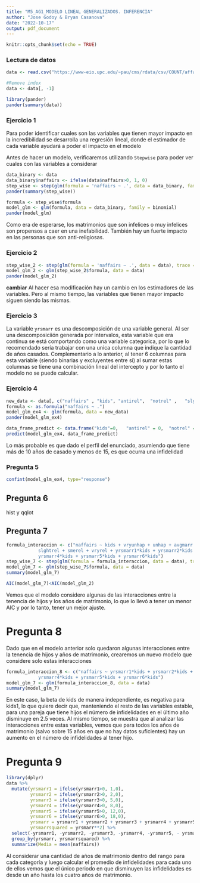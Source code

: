 ```yaml
---
title: "M5_AG1_MODELO LINEAL GENERALIZADOS. INFERENCIA"
author: "Jose Godoy & Bryan Casanova"
date: "2022-10-17"
output: pdf_document
---
```


```r
knitr::opts_chunk$set(echo = TRUE)

```

### Lectura de datos

```r
data <- read.csv("https://www-eio.upc.edu/~pau/cms/rdata/csv/COUNT/affairs.csv")

#Remove index
data <- data[, -1]

library(pander)
pander(summary(data))
```

### Ejercicio 1

Para poder identificar cuales son las variables que tienen mayor impacto en la incredibilidad se desarrolla una regresión lineal, donde el estimador de cada variable ayudará a poder el impacto en el modelo

Antes de hacer un modelo, verificaremos utilizando `Stepwise` para poder ver cuales con las variables a considerar

```r
data_binary <- data
data_binary$naffairs <- ifelse(data$naffairs>0, 1, 0)
step_wise <- step(glm(formula = 'naffairs ~ .', data = data_binary, family = binomial), trace = FALSE)
pander(summary(step_wise))
```

```r
formula <- step_wise$formula
model_glm <- glm(formula, data = data_binary, family = binomial)
pander(model_glm)
```

Como era de esperarse, los matrimonios que son infelices o muy infelices son propensos a caer en una inefabilidad. También hay un fuerte impacto en las personas que son anti-religiosas.

### Ejercicio 2

```r
step_wise_2 <- step(glm(formula = 'naffairs ~ .', data = data), trace = FALSE)
model_glm_2 <- glm(step_wise_2$formula, data = data)
pander(model_glm_2)
```

**cambiar**  Al hacer esa modificación hay un cambio en los estimadores de las variables. Pero al mismo tiempo, las variables que tienen mayor impacto siguen siendo las mismas.

### Ejercicio 3

La variable `yrsmarr` es una descomposición de una variable general. Al ser una descomposiciión generada por intervalos, esta variable que era continua se está comportando como una variable categorica, por lo que lo recomendado sería trabajar con una unica columna que indique la cantidad de años casados. Complementario a lo anterior, al tener 6 columnas para esta variable (siendo binarias y excluyentes entre si) al sumar estas columnas se tiene una combinación lineal del intercepto y por lo tanto el modelo no se puede calcular.

### Ejercicio 4

```r
new_data <- data[, c("naffairs" , "kids", "antirel",  "notrel" ,   "slghtrel", "smerel" ,   "vryrel" ,   "yrsmarr1", "yrsmarr2", "yrsmarr3", "yrsmarr4", "yrsmarr5", "yrsmarr6")]
formula <- as.formula("naffairs ~ .")
model_glm_ex4 <- glm(formula, data = new_data)
pander(model_glm_ex4)
```

```r
data_frame_predict <- data.frame("kids"=0,   "antirel" = 0,  "notrel" = 1,   "slghtrel"= 0, "smerel" = 0,   "vryrel" = 0,   "yrsmarr1" = 0, "yrsmarr2"=0, "yrsmarr3" =0, "yrsmarr4"=0, "yrsmarr5" = 1, "yrsmarr6" = 0)
predict(model_glm_ex4, data_frame_predict)
```

Lo más probable es que dado el perfil del enunciado, asumiendo que tiene más de 10 años de casado y menos de 15, es que ocurra una infidelidad

### Pregunta 5

```r
confint(model_glm_ex4, type="response")
```


## Pregunta 6

hist y qqlot

## Pregunta 7

```r
formula_interaccion <- c("naffairs ~ kids + vryunhap + unhap + avgmarr + hapavg + vryhap + antirel + notrel + 
            slghtrel + smerel + vryrel + yrsmarr1*kids + yrsmarr2*kids + yrsmarr3*kids + 
            yrsmarr4*kids + yrsmarr5*kids + yrsmarr6*kids")
step_wise_7 <- step(glm(formula = formula_interaccion, data = data), trace = FALSE)
model_glm_7 <- glm(step_wise_7$formula, data = data)
summary(model_glm_7)
```

```r
AIC(model_glm_7)<AIC(model_glm_2)
```

Vemos que el modelo considero algunas de las interacciones entre la tenencia de hijos y los años de matrimonio, lo que lo llevó a tener un menor AIC y por lo tanto, tener un mejor ajuste.

# Pregunta 8

Dado que en el modelo anterior solo quedaron algunas interacciones entre la tenencia de hijos y años de matrimonio, crearemos un nuevo modelo que considere solo estas interacciones

```r
formula_interaccion_8 <- c("naffairs ~ yrsmarr1*kids + yrsmarr2*kids + yrsmarr3*kids + 
            yrsmarr4*kids + yrsmarr5*kids + yrsmarr6*kids")
model_glm_7 <- glm(formula_interaccion_8, data = data)
summary(model_glm_7)
```

En este caso, la beta de kids de manera independiente, es negativa para kids1, lo que quiere decir que, manteniendo el resto de las variables estable, para una pareja que tiene hijos el número de infidelidades en el último año disminuye en 2.5 veces. Al mismo tiempo, se muestra que al analizar las interacciones entre estas variables, vemos que para todos los años de matrimonio (salvo sobre 15 años en que no hay datos suficientes) hay un aumento en el número de infidelidades al tener hijo. 

# Pregunta 9 

```r
library(dplyr)
data %>% 
  mutate(yrsmarr1 = ifelse(yrsmarr1>0, 1,0),
         yrsmarr2 = ifelse(yrsmarr2>0, 2,0),
         yrsmarr3 = ifelse(yrsmarr3>0, 5,0),
         yrsmarr4 = ifelse(yrsmarr4>0, 8,0),
         yrsmarr5 = ifelse(yrsmarr5>0, 12,0),
         yrsmarr6 = ifelse(yrsmarr6>0, 18,0),
         yrsmarr = yrsmarr1 + yrsmarr2 + yrsmarr3 + yrsmarr4 + yrsmarr5 + yrsmarr6,
         yrsmarrsquared = yrsmarr**2) %>% 
  select(-yrsmarr1, -yrsmarr2, -yrsmarr3, -yrsmarr4, -yrsmarr5, - yrsmarr6) %>% 
  group_by(yrsmarr, yrsmarrsquared) %>% 
  summarize(Media = mean(naffairs))
```

Al considerar una cantidad de años de matrimonio dentro del rango para cada categoría y luego calcular el promedio de infidelidades para cada uno de ellos vemos que el único periodo en que disminuyen las infidelidades es desde un año hasta los cuatro años de matrimonio.